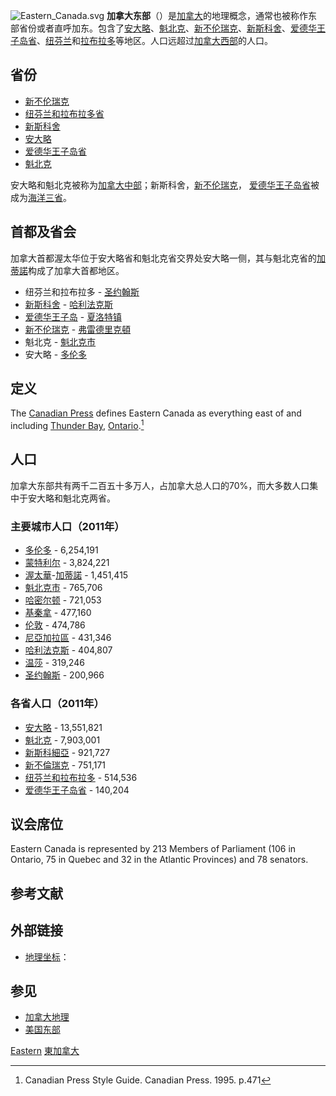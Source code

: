 {{NoteTA
|G1 = Country
}}
[[File:Eastern_Canada.svg|right]]
'''加拿大东部'''（{{lang-en|Eastern Canada}}）是[[加拿大|加拿大]]的地理概念，通常也被称作东部省份或者直呼加东。包含了[[安大略|安大略]]、[[魁北克|魁北克]]、[[新不伦瑞克|新不伦瑞克]]、[[新斯科舍|新斯科舍]]、[[爱德华王子岛省|爱德华王子岛省]]、[[纽芬兰|纽芬兰]]和[[拉布拉多|拉布拉多]]等地区。人口远超过[[加拿大西部|加拿大西部]]的人口。

==省份==
* [[新不伦瑞克|新不伦瑞克]]
* [[纽芬兰和拉布拉多省|纽芬兰和拉布拉多省]]
* [[新斯科舍|新斯科舍]]
* [[安大略|安大略]]
* [[爱德华王子岛省|爱德华王子岛省]]
* [[魁北克|魁北克]]

安大略和魁北克被称为[[加拿大中部|加拿大中部]]；新斯科舍，[[新不伦瑞克|新不伦瑞克]]， [[爱德华王子岛省|爱德华王子岛省]]被成为[[加拿大海洋省份|海洋三省]]。

==首都及省会==
加拿大首都渥太华位于安大略省和魁北克省交界处安大略一侧，其与魁北克省的[[加蒂諾|加蒂諾]]构成了加拿大首都地区。

*纽芬兰和拉布拉多 - [[聖約翰斯_(紐芬蘭-拉布拉多省)|圣约翰斯]]
*[[新斯科舍|新斯科舍]] - [[哈利法克斯|哈利法克斯]]
*[[爱德华王子岛|爱德华王子岛]] - [[夏洛特顿|夏洛特镇]]
*[[新不伦瑞克|新不伦瑞克]] - [[弗雷德里克頓|弗雷德里克頓]]
*魁北克 - [[魁北克市|魁北克市]]
*安大略 - [[多伦多|多伦多]]

==定义==
The [[Canadian_Press|Canadian Press]] defines Eastern Canada as everything east of and including [[Thunder_Bay|Thunder Bay]], [[Ontario|Ontario]].<ref>Canadian Press Style Guide. Canadian Press. 1995. p.471</ref>

==人口==
加拿大东部共有两千二百五十多万人，占加拿大总人口的70%，而大多数人口集中于安大略和魁北克两省。

===主要城市人口（2011年）===
*[[多伦多|多伦多]] - 6,254,191 
*[[蒙特利尔|蒙特利尔]] - 3,824,221 
*[[渥太華|渥太華]]-[[加蒂諾|加蒂諾]] - 1,451,415 
*[[魁北克市|魁北克市]] - 765,706 
*[[哈密爾頓_(安大略省)|哈密尔顿]] - 721,053 
*[[基秦拿|基秦拿]] - 477,160 
*[[伦敦_(安大略省)|伦敦]] - 474,786
*[[尼亞加拉區|尼亞加拉區]] - 431,346 
*[[哈利法克斯|哈利法克斯]] - 404,807
*[[温莎_(安大略省)|温莎]] - 319,246 
*[[聖約翰斯_(紐芬蘭-拉布拉多省)|圣约翰斯]] - 200,966 

===各省人口（2011年）===
*[[安大略|安大略]] - 13,551,821 
*[[魁北克|魁北克]] - 7,903,001
*[[新斯科細亞|新斯科細亞]] - 921,727
*[[新不倫瑞克|新不倫瑞克]] - 751,171 
*[[纽芬兰和拉布拉多|纽芬兰和拉布拉多]] - 514,536
*[[爱德华王子岛省|爱德华王子岛省]] - 140,204

==议会席位==

Eastern Canada is represented by 213 Members of Parliament (106 in Ontario, 75 in Quebec and 32 in the Atlantic Provinces) and 78 senators.

== 参考文献 ==
{{Reflist}}

== 外部链接 ==
{{Commons category|Eastern Canada}}
* [[地理坐标|地理坐标]]：{{Coord|47|11|22.96|N|70|8|12.19|W|region:CA|display=inline,title}}

== 参见 ==
{{Portal|加拿大|地理}}
* [[加拿大地理|加拿大地理]]
* [[美国东部|美国东部]]

[[Category:加拿大地區|Eastern]]
[[Category:東加拿大|]]